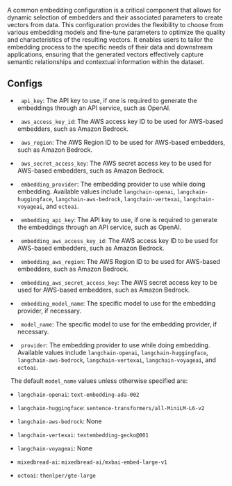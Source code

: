 A common embedding configuration is a critical component that allows for dynamic selection of embedders and their associated parameters to create vectors from data. This configuration provides the flexibility to choose from various embedding models and fine-tune parameters to optimize the quality and characteristics of the resulting vectors. It enables users to tailor the embedding process to the specific needs of their data and downstream applications, ensuring that the generated vectors effectively capture semantic relationships and contextual information within the dataset.

## Configs

*   <Icon icon="v"/><Icon icon="1"/>&nbsp;&nbsp;`api_key`: The API key to use, if one is required to generate the embeddings through an API service, such as OpenAI.

*   <Icon icon="v"/><Icon icon="1"/>&nbsp;&nbsp;`aws_access_key_id`: The AWS access key ID to be used for AWS-based embedders, such as Amazon Bedrock.

*   <Icon icon="v"/><Icon icon="1"/>&nbsp;&nbsp;`aws_region`: The AWS Region ID to be used for AWS-based embedders, such as Amazon Bedrock.

*   <Icon icon="v"/><Icon icon="1"/>&nbsp;&nbsp;`aws_secret_access_key`: The AWS secret access key to be used for AWS-based embedders, such as Amazon Bedrock.

*   <Icon icon="v"/><Icon icon="2"/>&nbsp;&nbsp;`embedding_provider`: The embedding provider to use while doing embedding. Available values include `langchain-openai`, `langchain-huggingface`, `langchain-aws-bedrock`, `langchain-vertexai`, `langchain-voyageai`, and `octoai`.
    
*   <Icon icon="v"/><Icon icon="2"/>&nbsp;&nbsp;`embedding_api_key`: The API key to use, if one is required to generate the embeddings through an API service, such as OpenAI.

*   <Icon icon="v"/><Icon icon="2"/>&nbsp;&nbsp;`embedding_aws_access_key_id`: The AWS access key ID to be used for AWS-based embedders, such as Amazon Bedrock.

*   <Icon icon="v"/><Icon icon="2"/>&nbsp;&nbsp;`embedding_aws_region`: The AWS Region ID to be used for AWS-based embedders, such as Amazon Bedrock.

*   <Icon icon="v"/><Icon icon="2"/>&nbsp;&nbsp;`embedding_aws_secret_access_key`: The AWS secret access key to be used for AWS-based embedders, such as Amazon Bedrock.
    
*   <Icon icon="v"/><Icon icon="2"/>&nbsp;&nbsp;`embedding_model_name`: The specific model to use for the embedding provider, if necessary.

*   <Icon icon="v"/><Icon icon="1"/>&nbsp;&nbsp;`model_name`: The specific model to use for the embedding provider, if necessary.

*   <Icon icon="v"/><Icon icon="1"/>&nbsp;&nbsp;`provider`: The embedding provider to use while doing embedding. Available values include `langchain-openai`, `langchain-huggingface`, `langchain-aws-bedrock`, `langchain-vertexai`, `langchain-voyageai`, and `octoai`.


<Icon icon="v"/><Icon icon="1"/>&nbsp;&nbsp;The default `model_name` values unless otherwise specified are:

* `langchain-openai`: `text-embedding-ada-002`

* `langchain-huggingface`: `sentence-transformers/all-MiniLM-L6-v2`

* `langchain-aws-bedrock`: None

* `langchain-vertexai`: `textembedding-gecko@001`

* `langchain-voyageai`: None

* `mixedbread-ai`: `mixedbread-ai/mxbai-embed-large-v1`

* `octoai`: `thenlper/gte-large`
